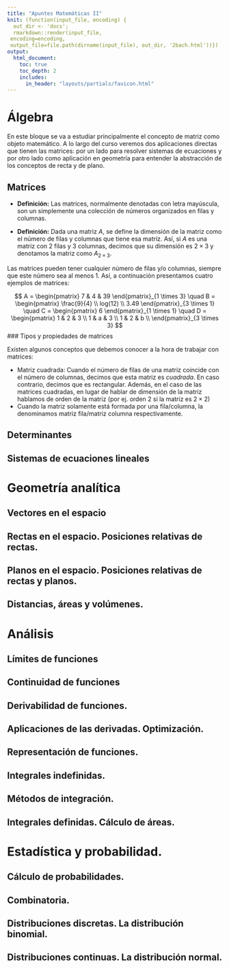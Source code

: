 ```yaml
---
title: "Apuntes Matemáticas II"
knit: (function(input_file, encoding) {
  out_dir <- 'docs';
  rmarkdown::render(input_file,
 encoding=encoding,
 output_file=file.path(dirname(input_file), out_dir, '2bach.html'))})
output: 
  html_document:
    toc: true
    toc_depth: 2
    includes:
      in_header: "layouts/partials/favicon.html" 
---
```


# Álgebra

En este bloque se va a estudiar principalmente el concepto de matriz como objeto matemático. A lo largo del curso veremos dos aplicaciones directas que tienen las matrices: por un lado para resolver sistemas de ecuaciones y por otro lado como aplicación en geometría para entender la abstracción de los conceptos de recta y de plano.

## Matrices

* **Definición:** Las matrices, normalmente denotadas con letra mayúscula, son un simplemente una colección de números organizados en filas y columnas. 

* **Definición:** Dada una matriz $A$, se define la dimensión de la matriz como el número de filas y columnas que tiene esa matríz. Así, si $A$ es una matriz con $2$ filas y $3$ columnas, decimos que su dimensión es $2\times 3$ y denotamos la matriz como $A_{2\times 3}$.

Las matrices pueden tener cualquier número de filas y/o columnas, siempre que este número sea al menos $1$. Así, a continuación presentamos cuatro ejemplos de matrices:

$$
A = \begin{pmatrix}
7 & 4 & 39
\end{pmatrix}_{1 \times 3} \quad
B = \begin{pmatrix}
\frac{9}{4} \\ log(12) \\ 3.49
\end{pmatrix}_{3 \times 1} \quad
C = \begin{pmatrix}
6
\end{pmatrix}_{1 \times 1} \quad
D = \begin{pmatrix}
1 & 2 & 3 \\
1 & a & 3 \\
1 & 2 & b \\
\end{pmatrix}_{3 \times 3}
$$
### Tipos y propiedades de matrices

Existen algunos conceptos que debemos conocer a la hora de trabajar con matrices:

* Matriz cuadrada: Cuando el número de filas de una matriz coincide con el número de columnas, decimos que esta matriz es *cuadrada*. En caso contrario, decimos que es rectangular. Además, en el caso de las matrices cuadradas, en lugar de hablar de dimensión de la matriz hablamos de orden de la matriz (por ej. orden $2$ si la matriz es $2 \times 2$)
* Cuando la matriz solamente está formada por una fila/columna, la denominamos matriz fila/matriz columna respectivamente.

## Determinantes

## Sistemas de ecuaciones lineales

# Geometría analítica

## Vectores en el espacio

## Rectas en el espacio. Posiciones relativas de rectas.

## Planos en el espacio. Posiciones relativas de rectas y planos.

## Distancias, áreas y volúmenes.

# Análisis

## Límites de funciones

## Continuidad de funciones

## Derivabilidad de funciones. 

## Aplicaciones de las derivadas. Optimización.

## Representación de funciones.

## Integrales indefinidas.

## Métodos de integración.

## Integrales definidas. Cálculo de áreas.

# Estadística y probabilidad.

## Cálculo de probabilidades.

## Combinatoria.

## Distribuciones discretas. La distribución binomial.

## Distribuciones continuas. La distribución normal.
